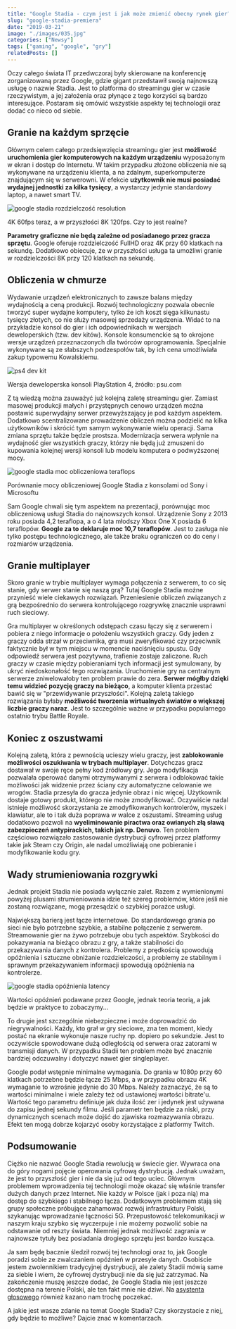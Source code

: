 ```yaml
---
title: "Google Stadia - czym jest i jak może zmienić obecny rynek gier?"
slug: "google-stadia-premiera"
date: "2019-03-21"
image: "./images/035.jpg"
categories: ["Newsy"]
tags: ["gaming", "google", "gry"]
relatedPosts: []
---
```


Oczy całego świata IT przedwczoraj były skierowane na konferencję zorganizowaną przez Google, gdzie gigant przedstawił swoją najnowszą usługę o nazwie Stadia. Jest to platforma do streamingu gier w czasie rzeczywistym, a jej założenia oraz płynące z tego korzyści są bardzo interesujące. Postaram się omówić wszystkie aspekty tej technologii oraz dodać co nieco od siebie.

## Granie na każdym sprzęcie

Głównym celem całego przedsięwzięcia streamingu gier jest **możliwość uruchomienia gier komputerowych na każdym urządzeniu** wyposażonym w ekran i dostęp do Internetu. W takim przypadku złożone obliczenia nie są wykonywane na urządzeniu klienta, a na zdalnym, superkomputerze znajdującym się w serwerowni. W efekcie **użytkownik nie musi posiadać wydajnej jednostki za kilka tysięcy**, a wystarczy jedynie standardowy laptop, a nawet smart TV.

![google stadia rozdzielczość resolution](images/stadia-screen.jpg)

<ImageDescription>4K 60fps teraz, a w przyszłości 8K 120fps. Czy to jest realne?</ImageDescription>

**Parametry graficzne nie będą zależne od posiadanego przez gracza sprzętu**. Google oferuje rozdzielczość FullHD oraz 4K przy 60 klatkach na sekundę. Dodatkowo obiecuje, że w przyszłości usługa ta umożliwi granie w rozdzielczości 8K przy 120 klatkach na sekundę.

## Obliczenia w chmurze

Wydawanie urządzeń elektronicznych to zawsze balans między wydajnością a ceną produkcji. Rozwój technologiczny pozwala obecnie tworzyć super wydajne komputery, tylko że ich koszt sięga kilkunastu tysięcy złotych, co nie służy masowej sprzedaży urządzenia. Widać to na przykładzie konsol do gier i ich odpowiednikach w wersjach deweloperskich (tzw. dev kitów). Konsole konsumenckie są to okrojone wersje urządzeń przeznaczonych dla twórców oprogramowania. Specjalnie wykonywane są ze słabszych podzespołów tak, by ich cena umożliwiała zakup typowemu Kowalskiemu.

![ps4 dev kit](images/ps4-dev-kit-psu-com.jpg)

<ImageDescription>Wersja deweloperska konsoli PlayStation 4, źródło: psu.com</ImageDescription>

Z tą wiedzą można zauważyć już kolejną zaletę streamingu gier. Zamiast masowej produkcji małych i przystępnych cenowo urządzeń można postawić superwydajny serwer przewyższający je pod każdym aspektem. Dodatkowo scentralizowane prowadzenie obliczeń można podzielić na kilka użytkowników i skrócić tym samym wykonywanie wielu operacji. Sama zmiana sprzętu także będzie prostsza. Modernizacja serwera wpłynie na wydajność gier wszystkich graczy, którzy nie będą już zmuszeni do kupowania kolejnej wersji konsoli lub modelu komputera o podwyższonej mocy.

![google stadia moc obliczeniowa teraflops](images/stadia-teraflops.jpg)

<ImageDescription>Porównanie mocy obliczeniowej Google Stadia z konsolami od Sony i Microsoftu</ImageDescription>

Sam Google chwali się tym aspektem na prezentacji, porównując moc obliczeniową usługi Stadia do najnowszych konsol. Urządzenie Sony z 2013 roku posiada 4,2 teraflopa, a o 4 lata młodszy Xbox One X posiada 6 teraflopów. **Google za to deklaruje moc 10,7 teraflopów**. Jest to zasługa nie tylko postępu technologicznego, ale także braku ograniczeń co do ceny i rozmiarów urządzenia.

## Granie multiplayer

Skoro granie w trybie multiplayer wymaga połączenia z serwerem, to co się stanie, gdy serwer stanie się naszą grą? Tutaj Google Stadia możne przynieść wiele ciekawych rozwiązań. Przeniesienie obliczeń związanych z grą bezpośrednio do serwera kontrolującego rozgrywkę znacznie usprawni ruch sieciowy.

Gra multiplayer w określonych odstępach czasu łączy się z serwerem i pobiera z niego informacje o położeniu wszystkich graczy. Gdy jeden z graczy odda strzał w przeciwnika, gra musi zweryfikować czy przeciwnik faktycznie był w tym miejscu w momencie naciśnięciu spustu. Gdy odpowiedź serwera jest pozytywna, trafienie zostaje zaliczone. Ruch graczy w czasie między pobieraniami tych informacji jest symulowany, by ukryć niedoskonałość tego rozwiązania. Uruchomienie gry na centralnym serwerze zniwelowałoby ten problem prawie do zera. **Serwer mógłby dzięki temu widzieć pozycję graczy na bieżąco**, a komputer klienta przestać bawić się w "przewidywanie przyszłości". Kolejną zaletą takiego rozwiązania byłaby **możliwość tworzenia wirtualnych światów o większej liczbie graczy naraz**. Jest to szczególnie ważne w przypadku popularnego ostatnio trybu Battle Royale.

## Koniec z oszustwami

Kolejną zaletą, która z pewnością ucieszy wielu graczy, jest **zablokowanie możliwości oszukiwania w trybach multiplayer**. Dotychczas gracz dostawał w swoje ręce pełny kod źródłowy gry. Jego modyfikacja pozwalała operować danymi otrzymywanymi z serwera i odblokować takie możliwości jak widzenie przez ściany czy automatyczne celowanie we wrogów. Stadia przesyła do gracza jedynie obraz i nic więcej. Użytkownik dostaje gotowy produkt, którego nie może zmodyfikować. Oczywiście nadal istnieje możliwość skorzystania ze zmodyfikowanych kontrolerów, myszek i klawiatur, ale to i tak duża poprawa w walce z oszustami. Streaming usług dodatkowo pozwoli na **wyeliminowanie piractwa oraz owianych złą sławą zabezpieczeń antypirackich, takich jak np. Denuvo**. Ten problem częściowo rozwiązało zastosowanie dystrybucji cyfrowej przez platformy takie jak Steam czy Origin, ale nadal umożliwiają one pobieranie i modyfikowanie kodu gry.

## Wady strumieniowania rozgrywki

Jednak projekt Stadia nie posiada wyłącznie zalet. Razem z wymienionymi powyżej plusami strumieniowania idzie też szereg problemów, które jeśli nie zostaną rozwiązane, mogą przesądzić o szybkiej porażce usługi.

Największą barierą jest łącze internetowe. Do standardowego grania po sieci nie było potrzebne szybkie, a stabilne połączenie z serwerem. Streamowanie gier na żywo potrzebuje obu tych aspektów. Szybkości do pokazywania na bieżąco obrazu z gry, a także stabilności do przekazywania danych z kontrolera. Problemy z prędkością spowodują opóźnienia i sztuczne obniżanie rozdzielczości, a problemy ze stabilnym i sprawnym przekazywaniem informacji spowodują opóźnienia na kontrolerze.

![google stadia opóźnienia latency](images/stadia-latency.jpg)

<ImageDescription>Wartości opóźnień podawane przez Google, jednak teoria teorią, a jak będzie w praktyce to zobaczymy...</ImageDescription>

To drugie jest szczególnie niebezpieczne i może doprowadzić do niegrywalności. Każdy, kto grał w gry sieciowe, zna ten moment, kiedy postać na ekranie wykonuje nasze ruchy np. dopiero po sekundzie. Jest to oczywiście spowodowane dużą odległością od serwera oraz zatorami w transmisji danych. W przypadku Stadii ten problem może być znacznie bardziej odczuwalny i dotyczyć nawet gier singleplayer.

Google podał wstępnie minimalne wymagania. Do grania w 1080p przy 60 klatkach potrzebne będzie łącze 25 Mbps, a w przypadku obrazu 4K wymaganie to wzrośnie jedynie do 30 Mbps. Należy zaznaczyć, że są to wartości minimalne i wiele zależy też od ustawionej wartości bitrate'u. Wartość tego parametru definiuje jak duża ilość zer i jedynek jest używana do zapisu jednej sekundy filmu. Jeśli parametr ten będzie za niski, przy dynamicznych scenach może dojść do zjawiska rozmazywania obrazu. Efekt ten mogą dobrze kojarzyć osoby korzystające z platformy Twitch.

## Podsumowanie

Ciężko nie nazwać Google Stadia rewolucją w świecie gier. Wywraca ona do góry nogami pojęcie operowania cyfrową dystrybucją. Jednak uważam, że jest to przyszłość gier i nie da się już od tego uciec. Głównym problemem wprowadzenia tej technologii może okazać się właśnie transfer dużych danych przez Internet. Nie każdy w Polsce (jak i poza nią) ma dostęp do szybkiego i stabilnego łącza. Dodatkowym problemem stają się grupy społeczne próbujące zahamować rozwój infrastruktury Polski, szykanując wprowadzanie łączności 5G. Przepustowość telekomunikacji w naszym kraju szybko się wyczerpuje i nie możemy pozwolić sobie na odstawanie od reszty świata. Niemniej jednak możliwość zagrania w najnowsze tytuły bez posiadania drogiego sprzętu jest bardzo kusząca.

Ja sam będę bacznie śledził rozwój tej technologi oraz to, jak Google poradzi sobie ze zwalczaniem opóźnień w przesyle danych. Osobiście jestem zwolennikiem tradycyjnej dystrybucji, ale zalety Stadii mówią same za siebie i wiem, że cyfrowej dystrybucji nie da się już zatrzymać. Na zakończenie muszę jeszcze dodać, że Google Stadia nie jest jeszcze dostępna na terenie Polski, ale ten fakt mnie nie dziwi. Na [asystenta głosowego](/testowalem-google-assistant-po-polsku) również kazano nam trochę poczekać.

A jakie jest wasze zdanie na temat Google Stadia? Czy skorzystacie z niej, gdy będzie to możliwe? Dajcie znać w komentarzach.
